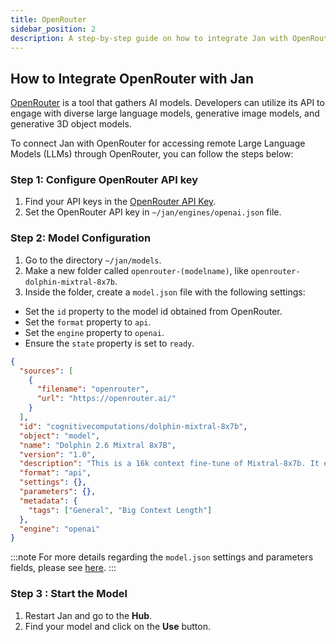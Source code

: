 ```yaml
---
title: OpenRouter
sidebar_position: 2
description: A step-by-step guide on how to integrate Jan with OpenRouter.
---
```


<head>
    <title>OpenRouter</title>
    <meta name="description" content="A step-by-step guide on how to integrate Jan with OpenRouter. Learn how to configure the OpenRouter API key, set up model configuration, and start using remote Large Language Models (LLMs) through OpenRouter with Jan."/>
    <meta name="keywords" content="Jan AI, Jan, ChatGPT alternative, local AI, private AI, conversational AI, no-subscription fee, large language model, OpenRouter integration"/>
    <meta property="og:title" content="OpenRouter"/>
    <meta property="og:description" content="A step-by-step guide on how to integrate Jan with OpenRouter. Learn how to configure the OpenRouter API key, set up model configuration, and start using remote Large Language Models (LLMs) through OpenRouter with Jan."/>
    <meta property="og:url" content="https://jan.ai/guides/integration/openrouter"/>
    <meta name="twitter:card" content="summary"/>
    <meta name="twitter:title" content="OpenRouter"/>
    <meta name="twitter:description" content="A step-by-step guide on how to integrate Jan with OpenRouter. Learn how to configure the OpenRouter API key, set up model configuration, and start using remote Large Language Models (LLMs) through OpenRouter with Jan."/>
</head>

## How to Integrate OpenRouter with Jan

[OpenRouter](https://openrouter.ai/docs#quick-start) is a tool that gathers AI models. Developers can utilize its API to engage with diverse large language models, generative image models, and generative 3D object models.

To connect Jan with OpenRouter for accessing remote Large Language Models (LLMs) through OpenRouter, you can follow the steps below:

### Step 1: Configure OpenRouter API key

1. Find your API keys in the [OpenRouter API Key](https://openrouter.ai/keys).
2. Set the OpenRouter API key in `~/jan/engines/openai.json` file.

### Step 2: Model Configuration

1. Go to the directory `~/jan/models`.
2. Make a new folder called `openrouter-(modelname)`, like `openrouter-dolphin-mixtral-8x7b`.
3. Inside the folder, create a `model.json` file with the following settings:
  - Set the `id` property to the model id obtained from OpenRouter.
  - Set the `format` property to `api`.
  - Set the `engine` property to `openai`.
  - Ensure the `state` property is set to `ready`.

```json title="~/jan/models/openrouter-dolphin-mixtral-8x7b/model.json"
{
  "sources": [
    {
      "filename": "openrouter",
      "url": "https://openrouter.ai/"
    }
  ],
  "id": "cognitivecomputations/dolphin-mixtral-8x7b",
  "object": "model",
  "name": "Dolphin 2.6 Mixtral 8x7B",
  "version": "1.0",
  "description": "This is a 16k context fine-tune of Mixtral-8x7b. It excels in coding tasks due to extensive training with coding data and is known for its obedience, although it lacks DPO tuning. The model is uncensored and is stripped of alignment and bias. It requires an external alignment layer for ethical use. Users are cautioned to use this highly compliant model responsibly, as detailed in a blog post about uncensored models at erichartford.com/uncensored-models.",
  "format": "api",
  "settings": {},
  "parameters": {},
  "metadata": {
    "tags": ["General", "Big Context Length"]
  },
  "engine": "openai"
}
```

:::note
For more details regarding the `model.json` settings and parameters fields,  please see [here](../models/integrate-remote.mdx#modeljson).
:::
 
### Step 3 : Start the Model
1. Restart Jan and go to the **Hub**. 
2. Find your model and click on the **Use** button.